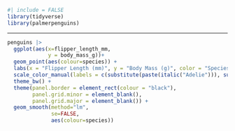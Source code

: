 ```r
#| include = FALSE
library(tidyverse)
library(palmerpenguins)
```

------------------------------------------------------------------------

```r
penguins |>  
  ggplot(aes(x=flipper_length_mm, 
             y = body_mass_g))+
  geom_point(aes(colour=species)) +
  labs(x = "Flipper Length (mm)", y = "Body Mass (g)", color = "Species") + 
  scale_color_manual(labels = c(substitute(paste(italic("Adelie"))), substitute(paste(italic("Chinstrap"))), substitute(paste(italic("Gentoo")))), values = c("#1c8787","#d8b748",'#e39b44')) + 
  theme_bw() +
  theme(panel.border = element_rect(colour = "black"),
        panel.grid.minor = element_blank(),
        panel.grid.major = element_blank()) +
  geom_smooth(method="lm",
              se=FALSE, 
              aes(colour=species))
```
